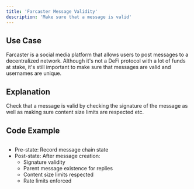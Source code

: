 ```yaml
---
title: 'Farcaster Message Validity'
description: 'Make sure that a message is valid'
---
```


## Use Case
Farcaster is a social media platform that allows users to post messages to a decentralized network.
Although it's not a DeFi protocol with a lot of funds at stake, it's still important to make sure that messages are valid and usernames are unique.

## Explanation
Check that a message is valid by checking the signature of the message as well as making sure content size limits are respected etc.

## Code Example

```solidity

```

- Pre-state: Record message chain state
- Post-state: After message creation:
    - Signature validity
    - Parent message existence for replies
    - Content size limits respected
    - Rate limits enforced

